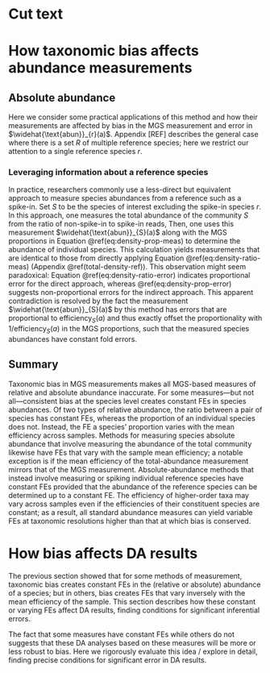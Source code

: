 # Cut text

# How taxonomic bias affects abundance measurements {#abundance-measurement}

## Absolute abundance

Here we consider some practical applications of this method and how their measurements are affected by bias in the MGS measurement and error in $\widehat{\text{abun}}_{r}(a)$.
Appendix [REF] describes the general case where there is a set $R$ of multiple reference species; here we restrict our attention to a single reference species $r$.

### Leveraging information about a reference species

In practice, researchers commonly use a less-direct but equivalent approach to measure species abundances from a reference such as a spike-in.
Set $S$ to be the species of interest excluding the spike-in species $r$.
In this approach, one measures the total abundance of the community $S$ from the ratio of non-spike-in to spike-in reads,
\begin{align}
  (\#eq:total-density-spike)
  \widehat{\text{abun}}_S(a)
  &= \frac{\text{reads}_S(a) \cdot \widehat{\text{abun}}_R(a)}{\text{reads}_r(a)}.
\end{align}
Then, one uses this measurement $\widehat{\text{abun}}_{S}(a)$ along with the MGS proportions in Equation \@ref(eq:density-prop-meas) to determine the abundance of individual species.
This calculation yields measurements that are identical to those from directly applying Equation \@ref(eq:density-ratio-meas) (Appendix \@ref(total-density-ref)).
This observation might seem paradoxical: Equation \@ref(eq:density-ratio-error) indicates proportional error for the direct approach, whereas \@ref(eq:density-prop-error) suggests non-proportional errors for the indirect approach.
This apparent contradiction is resolved by the fact the measurement $\widehat{\text{abun}}_{S}(a)$ by this method has errors that are proportional to $\text{efficiency}_S(a)$ and thus exactly offset the proportionality with $1/\text{efficiency}_S(a)$ in the MGS proportions, such that the measured species abundances have constant fold errors.


## Summary

Taxonomic bias in MGS measurements makes all MGS-based measures of relative and absolute abundance inaccurate.
For some measures---but not all---consistent bias at the species level creates constant FEs in species abundances.
Of two types of relative abundance, the ratio between a pair of species has constant FEs, whereas the proportion of an individual species does not. 
Instead, the FE a species' proportion varies with the mean efficiency across samples.
Methods for measuring species absolute abundance that involve measuring the abundance of the total community likewise have FEs that vary with the sample mean efficiency; 
a notable exception is if the mean efficiency of the total-abundance measurement mirrors that of the MGS measurement.
Absolute-abundance methods that instead involve measuring or spiking individual reference species have constant FEs provided that the abundance of the reference species can be determined up to a constant FE.
The efficiency of higher-order taxa may vary across samples even if the efficiencies of their constituent species are constant; as a result, all standard abundance measures can yield variable FEs at taxonomic resolutions higher than that at which bias is conserved.


# How bias affects DA results {#differential-abundance}

The previous section showed that for some methods of measurement, taxonomic bias creates constant FEs in the (relative or absolute) abundance of a species; but in others, bias creates FEs that vary inversely with the mean efficiency of the sample.
This section describes how these constant or varying FEs affect DA results, finding conditions for significant inferential errors.

The fact that some measures have constant FEs while others do not suggests that these DA analyses based on these measures will be more or less robust to bias.
Here we rigorously evaluate this idea / explore in detail, finding precise conditions for significant error in DA results.
